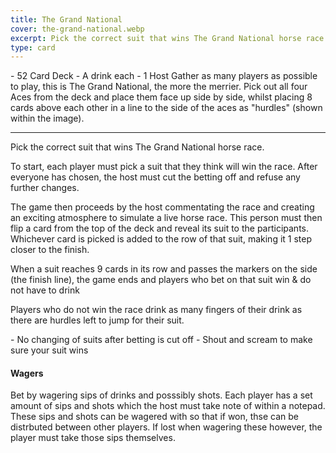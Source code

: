 ```yaml
---
title: The Grand National
cover: the-grand-national.webp
excerpt: Pick the correct suit that wins The Grand National horse race.
type: card
---
```


<GameHero
  cover="/BeerGoggleGames/images/the-grand-national.webp"
  alt="The Grand National"
/>

<GameSection title="Equipment" icon="/BeerGoggleGames/images/liquor.webp">
-   52 Card Deck
-   A drink each
-   1 Host
</GameSection>

<GameSection title="Setup" icon="/BeerGoggleGames/images/settings.webp">
Gather as many players as possible to play, this is The Grand National, the more the merrier. Pick out all four Aces from the deck and place them face up side by side, whilst placing 8 cards above each other in a line to the side of the aces as "hurdles" (shown within the image).

* * *
</GameSection>

<GameSection title="Aim of the Game" icon="/BeerGoggleGames/images/target.webp">
<p>Pick the correct suit that wins The Grand National horse race.</p>
</GameSection>

<GameSection title="How to Play" icon="/BeerGoggleGames/images/question.webp">
To start, each player must pick a suit that they think will win the race. After everyone has chosen, the host must cut the betting off and refuse any further changes.

The game then proceeds by the host commentating the race and creating an exciting atmosphere to simulate a live horse race. This person must then flip a card from the top of the deck and reveal its suit to the participants. Whichever card is picked is added to the row of that suit, making it 1 step closer to the finish.

When a suit reaches 9 cards in its row and passes the markers on the side (the finish line), the game ends and players who bet on that suit win & do not have to drink

Players who do not win the race drink as many fingers of their drink as there are hurdles left to jump for their suit.
</GameSection>

<GameSection title="Rules" icon="/BeerGoggleGames/images/rules.webp">
-   No changing of suits after betting is cut off
-   Shout and scream to make sure your suit wins
</GameSection>

<GameSection title="Special Edition" icon="/BeerGoggleGames/images/special.webp">

<h4>Wagers</h4>

<p>Bet by wagering sips of drinks and posssibly shots. Each player has a set amount of sips and shots which the host must take note of within a notepad. These sips and shots can be wagered with so that if won, thse can be distrbuted between other players. If lost when wagering these however, the player must take those sips themselves.</p>
</GameSection>

<ShareButtons title="The Grand National" />

<FeedbackCard>
</FeedbackCard>
